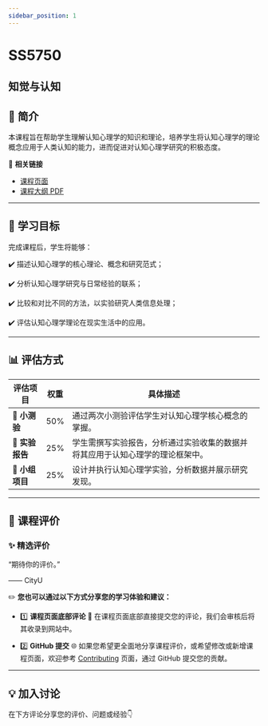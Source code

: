 ```yaml
---
sidebar_position: 1
---
```


# SS5750
## 知觉与认知

## **📘 简介**
本课程旨在帮助学生理解认知心理学的知识和理论，培养学生将认知心理学的理论概念应用于人类认知的能力，进而促进对认知心理学研究的积极态度。

🔗 **相关链接**
- [课程页面](https://www.cityu.edu.hk/catalogue/pg/202425/course/SS5750.htm)
- [课程大纲 PDF](https://www.cityu.edu.hk/catalogue/pg/202425/course/SS5750.pdf)

---

## **🎯 学习目标**

完成课程后，学生将能够：

✔️ 描述认知心理学的核心理论、概念和研究范式；

✔️ 分析认知心理学研究与日常经验的联系；

✔️ 比较和对比不同的方法，以实验研究人类信息处理；

✔️ 评估认知心理学理论在现实生活中的应用。

---

## **📊 评估方式**

| **评估项目**             | **权重** | **具体描述**                                                                                       |
|------------------------|---------|---------------------------------------------------------------------------------------------------|
| **📝 小测验**           | 50%     | 通过两次小测验评估学生对认知心理学核心概念的掌握。                                                        |
| **📄 实验报告**          | 25%     | 学生需撰写实验报告，分析通过实验收集的数据并将其应用于认知心理学的理论框架中。                                         |
| **🎤 小组项目**          | 25%     | 设计并执行认知心理学实验，分析数据并展示研究发现。                                                       |

---

## **💬 课程评价**

### ✨ **精选评价**
<div className={commentStyles.commentBox}>
    <p className={commentStyles.commentText}>
        “期待你的评价。”
    </p>
    <p className={commentStyles.commentAuthor}>—— CityU</p>
</div>

✏️ **您也可以通过以下方式分享您的学习体验和建议：**

- 1️⃣ **课程页面底部评论**
💬 在课程页面底部直接提交您的评论，我们会审核后将其收录到网站中。

- 2️⃣ **GitHub 提交**
🌐 如果您希望更全面地分享课程评价，或希望修改或新增课程页面，欢迎参考 [Contributing](/contributing) 页面，通过 GitHub 提交您的贡献。

---

## **💡 加入讨论**

在下方评论分享您的评价、问题或经验👇
<Utterances />
